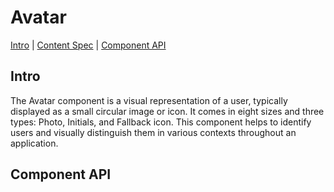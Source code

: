 
# Avatar

[Intro](#Intro) | [Content Spec](#ContentSpec) | [Component API](#ComponentAPI)

## Intro <a id="Intro" />

The Avatar component is a visual representation of a user, typically displayed as a small circular image or 
icon. It comes in eight sizes and three types: Photo, Initials, and Fallback icon. This component helps to 
identify users and visually distinguish them in various contexts throughout an application.

## Component API <a id="ComponentAPI" />

<ArgsTable />
